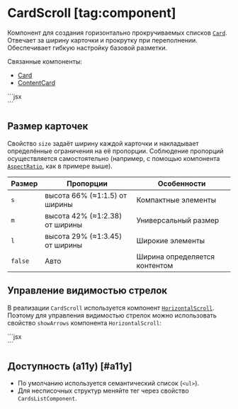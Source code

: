 <Overview>

# CardScroll [tag:component]

Компонент для создания горизонтально прокручиваемых списков [`Card`](/components/card).
Отвечает за ширину карточки и прокрутку при переполнении. Обеспечивает гибкую настройку базовой разметки.

Связанные компоненты:

- [Card](/components/card)
- [ContentCard](/components/content-card)

</Overview>


<Playground Wrapper={BlockWrapper}>
  ```jsx
  <CardScroll size="s">
    <Card mode="shadow">
      <AspectRatio ratio={100 / 66}>
        <div />
      </AspectRatio>
    </Card>
    <Card mode="shadow">
      <AspectRatio ratio={100 / 66}>
        <div />
      </AspectRatio>
    </Card>
    <Card mode="shadow">
      <AspectRatio ratio={100 / 66}>
        <div />
      </AspectRatio>
    </Card>
    <Card mode="shadow">
      <AspectRatio ratio={100 / 66}>
        <div />
      </AspectRatio>
    </Card>
  </CardScroll>
  ```
</Playground>

## Размер карточек

Свойство `size` задаёт ширину каждой карточки и накладывает определённые ограничения на её пропорции.
Соблюдение пропорций осуществляется самостоятельно
(например, с помощью компонента [`AspectRatio`](/components/aspect-ratio), как в примере выше).

| Размер  | Пропорции                      | Особенности                   |
| ------- | ------------------------------ | ----------------------------- |
| `s`     | высота 66% (≈1:1.5) от ширины  | Компактные элементы           |
| `m`     | высота 42% (≈1:2.38) от ширины | Универсальный размер          |
| `l`     | высота 29% (≈1:3.45) от ширины | Широкие элементы              |
| `false` | Авто                           | Ширина определяется контентом |

## Управление видимостью стрелок

В реализации `CardScroll` используется компонент [`HorizontalScroll`](/components/horizontal-scroll).
Поэтому для управления видимостью стрелок можно использовать свойство `showArrows` компонента `HorizontalScroll`:

<Playground Wrapper={BlockWrapper}>
  ```jsx
  <CardScroll size="m" showArrows="always">
    <Card mode="shadow">
      <AspectRatio ratio={100 / 42}>
        <div />
      </AspectRatio>
    </Card>
    <Card mode="shadow">
      <AspectRatio ratio={100 / 42}>
        <div />
      </AspectRatio>
    </Card>
    <Card mode="shadow">
      <AspectRatio ratio={100 / 42}>
        <div />
      </AspectRatio>
    </Card>
    <Card mode="shadow">
      <AspectRatio ratio={100 / 42}>
        <div />
      </AspectRatio>
    </Card>
  </CardScroll>
  ```
</Playground>

## Доступность (a11y) [#a11y]

- По умолчанию используется семантический список (`<ul>`).
- Для несписочных структур меняйте тег через свойство `CardsListComponent`.
